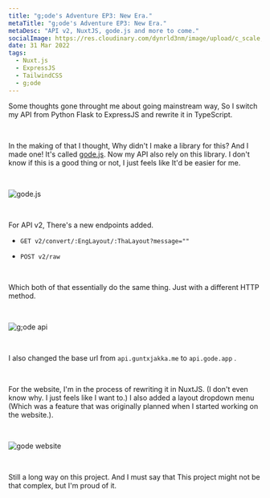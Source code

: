 ---
title: "g;ode's Adventure EP3: New Era."
metaTitle: "g;ode's Adventure EP3: New Era."
metaDesc: "API v2, NuxtJS, gode.js and more to come."
socialImage: https://res.cloudinary.com/dynrld3nm/image/upload/c_scale,h_500,q_35/v1657805756/guntxjakka.me/blog/gode-ep3/api_e4qvb6.webp
date: 31 Mar 2022
tags:
  - Nuxt.js
  - ExpressJS
  - TailwindCSS
  - g;ode
---

Some thoughts gone throught me about going mainstream way, So I switch my API from Python Flask to ExpressJS and rewrite it in TypeScript.

⠀

In the making of that I thought, Why didn't I make a library for this? And I made one! It's called [gode.js](https://www.npmjs.com/package/gode.js). Now my API also rely on this library. I don't know if this is a good thing or not, I just feels like It'd be easier for me.

⠀

![gode.js](https://res.cloudinary.com/dynrld3nm/image/upload/c_scale,h_263,q_35/v1657805664/guntxjakka.me/projects/gode.js_ljogrk.webp)

⠀

For API v2, There's a new endpoints added.

- `GET v2/convert/:EngLayout/:ThaLayout?message=""`

- `POST v2/raw`

⠀

Which both of that essentially do the same thing. Just with a different HTTP method.

⠀

![g;ode api](https://res.cloudinary.com/dynrld3nm/image/upload/c_scale,h_253,q_35/v1657805756/guntxjakka.me/blog/gode-ep3/api_e4qvb6.webp)

⠀

I also changed the base url from `api.guntxjakka.me` to `api.gode.app` .

⠀

For the website, I'm in the process of rewriting it in NuxtJS. (I don't even know why. I just feels like I want to.) I also added a layout dropdown menu (Which was a feature that was originally planned when I started working on the website.).

⠀

![gode website](https://res.cloudinary.com/dynrld3nm/image/upload/c_scale,h_210,q_55/v1657805663/guntxjakka.me/projects/godewebv1_inof60.webp)

⠀

Still a long way on this project. And I must say that This project might not be that complex, but I'm proud of it.
